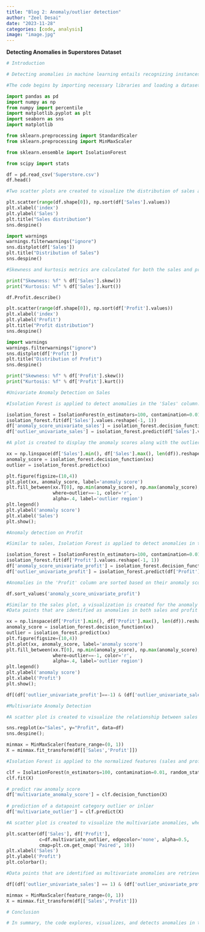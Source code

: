 ---
title: "Blog 2: Anomaly/outlier detection"
author: "Zeel Desai"
date: "2023-11-28"
categories: [code, analysis]
image: "image.jpg"
---

**Detecting Anomalies in Superstores Dataset**

```{python}

# Introduction

# Detecting anomalies in machine learning entails recognizing instances or patterns in data that exhibit notable deviations from the typical or anticipated behavior. Anomalies, often referred to as outliers, can signify infrequent occurrences, errors, or potentially suspicious activities. The selection of an appropriate method is vital, taking into account the specific characteristics of the data and the inherent nature of the anomalies under investigation. Moreover, the assessment of anomaly detection models typically requires careful consideration of factors such as false positives, false negatives, and the domain-specific implications of the detection outcomes.

```

```{python}


#The code begins by importing necessary libraries and loading a dataset named 'Superstore.csv' using Pandas. The first few rows of the dataset are displayed.

import pandas as pd
import numpy as np
from numpy import percentile
import matplotlib.pyplot as plt
import seaborn as sns
import matplotlib

from sklearn.preprocessing import StandardScaler
from sklearn.preprocessing import MinMaxScaler

from sklearn.ensemble import IsolationForest

from scipy import stats
```

```{python}
df = pd.read_csv('Superstore.csv')
df.head()
```

```{python}
#Two scatter plots are created to visualize the distribution of sales and profit values in the dataset. Additionally, distribution plots (histograms) are generated for both sales and profit.

plt.scatter(range(df.shape[0]), np.sort(df['Sales'].values))
plt.xlabel('index')
plt.ylabel('Sales')
plt.title("Sales distribution")
sns.despine()
```

```{python}


import warnings
warnings.filterwarnings("ignore")
sns.distplot(df['Sales'])
plt.title("Distribution of Sales")
sns.despine()
```

```{python}

#Skewness and kurtosis metrics are calculated for both the sales and profit columns. These metrics provide insights into the shape and symmetry of the distributions

print("Skewness: %f" % df['Sales'].skew())
print("Kurtosis: %f" % df['Sales'].kurt())
```

```{python}
df.Profit.describe()
```



```{python}
plt.scatter(range(df.shape[0]), np.sort(df['Profit'].values))
plt.xlabel('index')
plt.ylabel('Profit')
plt.title("Profit distribution")
sns.despine()
```

```{python}
import warnings
warnings.filterwarnings("ignore")
sns.distplot(df['Profit'])
plt.title("Distribution of Profit")
sns.despine()
```


```{python}
print("Skewness: %f" % df['Profit'].skew())
print("Kurtosis: %f" % df['Profit'].kurt())
```

```{python}

#Univariate Anomaly Detection on Sales

```

```{python}
#Isolation Forest is applied to detect anomalies in the 'Sales' column. An anomaly score and an outlier label are assigned to each data point.

isolation_forest = IsolationForest(n_estimators=100, contamination=0.01)
isolation_forest.fit(df['Sales'].values.reshape(-1, 1))
df['anomaly_score_univariate_sales'] = isolation_forest.decision_function(df['Sales'].values.reshape(-1, 1))
df['outlier_univariate_sales'] = isolation_forest.predict(df['Sales'].values.reshape(-1, 1))
```


```{python}
#A plot is created to display the anomaly scores along with the outlier region detected by the Isolation Forest algorithm.

xx = np.linspace(df['Sales'].min(), df['Sales'].max(), len(df)).reshape(-1,1)
anomaly_score = isolation_forest.decision_function(xx)
outlier = isolation_forest.predict(xx)

plt.figure(figsize=(10,4))
plt.plot(xx, anomaly_score, label='anomaly score')
plt.fill_between(xx.T[0], np.min(anomaly_score), np.max(anomaly_score), 
                 where=outlier==-1, color='r', 
                 alpha=.4, label='outlier region')
plt.legend()
plt.ylabel('anomaly score')
plt.xlabel('Sales')
plt.show();
```

```{python}
#Anomaly detection on Profit

```

```{python}
#Similar to sales, Isolation Forest is applied to detect anomalies in the 'Profit' column. Anomaly scores and outlier labels are assigned

isolation_forest = IsolationForest(n_estimators=100, contamination=0.01)
isolation_forest.fit(df['Profit'].values.reshape(-1, 1))
df['anomaly_score_univariate_profit'] = isolation_forest.decision_function(df['Profit'].values.reshape(-1, 1))
df['outlier_univariate_profit'] = isolation_forest.predict(df['Profit'].values.reshape(-1, 1))
```


```{python}
#Anomalies in the 'Profit' column are sorted based on their anomaly scores to identify high-scoring anomalies.

df.sort_values('anomaly_score_univariate_profit')
```


```{python}

#Similar to the sales plot, a visualization is created for the anomaly scores and outlier region in the 'Profit' column.
#Data points that are identified as anomalies in both sales and profit are retrieved.

xx = np.linspace(df['Profit'].min(), df['Profit'].max(), len(df)).reshape(-1,1)
anomaly_score = isolation_forest.decision_function(xx)
outlier = isolation_forest.predict(xx)
plt.figure(figsize=(10,4))
plt.plot(xx, anomaly_score, label='anomaly score')
plt.fill_between(xx.T[0], np.min(anomaly_score), np.max(anomaly_score), 
                 where=outlier==-1, color='r', 
                 alpha=.4, label='outlier region')
plt.legend()
plt.ylabel('anomaly score')
plt.xlabel('Profit')
plt.show();
```

```{python}
df[(df['outlier_univariate_profit']==-1) & (df['outlier_univariate_sales']==-1)]
```

```{python}

#Multivariate Anomaly Detection

```

```{python}
#A scatter plot is created to visualize the relationship between sales and profit. Then, Min-Max scaling is applied to normalize the features.

sns.regplot(x="Sales", y="Profit", data=df)
sns.despine();
```


```{python}
minmax = MinMaxScaler(feature_range=(0, 1))
X = minmax.fit_transform(df[['Sales','Profit']])
```


```{python}
#Isolation Forest is applied to the normalized features (sales and profit) for multivariate anomaly detection. Anomaly scores and outlier labels are assigned.

clf = IsolationForest(n_estimators=100, contamination=0.01, random_state=0)
clf.fit(X)

# predict raw anomaly score
df['multivariate_anomaly_score'] = clf.decision_function(X)
        
# prediction of a datapoint category outlier or inlier
df['multivariate_outlier'] = clf.predict(X)
```

```{python}
#A scatter plot is created to visualize the multivariate anomalies, where each point is color-coded based on whether it is considered an outlier.

plt.scatter(df['Sales'], df['Profit'],
            c=df.multivariate_outlier, edgecolor='none', alpha=0.5,
            cmap=plt.cm.get_cmap('Paired', 10))
plt.xlabel('Sales')
plt.ylabel('Profit')
plt.colorbar();
```

```{python}
#Data points that are identified as multivariate anomalies are retrieved.

df[(df['outlier_univariate_sales'] == 1) & (df['outlier_univariate_profit'] == 1) & (df['multivariate_outlier'] == -1)]
```

```{python}
minmax = MinMaxScaler(feature_range=(0, 1))
X = minmax.fit_transform(df[['Sales','Profit']])
```

```{python}

# Conclusion

# In summary, the code explores, visualizes, and detects anomalies in the 'Sales' and 'Profit' columns of a dataset. It employs both univariate and multivariate anomaly detection using the Isolation Forest algorithm. Anomalies are visualized, and common anomalies are identified based on different criteria.

```